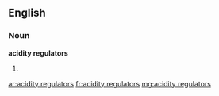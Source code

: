 ==English==

===Noun===
'''acidity regulators'''

# {{plural of|acidity regulator}}

[[ar:acidity regulators]]
[[fr:acidity regulators]]
[[mg:acidity regulators]]